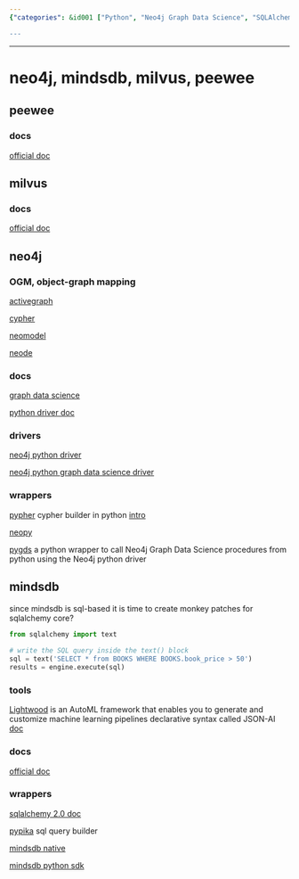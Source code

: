 ```yaml
---
{"categories": &id001 ["Python", "Neo4j Graph Data Science", "SQLAlchemy", "Lightwood AutoML", "Peewee ORM", "Milvus Vector Databases", "Pypika"], "category": "Neo4j Graph Data Science", "date": "2023-12-22 23:52:59", "description": "Learn how to use Python for Neo4j Graph Data Science, and explore SQLAlchemy monkey patches, Lightwood AutoML framework, and Peewee ORM. Discover the documentation for Milvus vector databases, Neo4j, Pypher, neopy, pygds, Pypika for SQL query building, mindsdb_native, and mindsdb_python_sdk for native Python mindsdb usage.", "tags": *id001, "title": "neo4j, mindsdb, milvus, peewee"}

---
```


------

# neo4j, mindsdb, milvus, peewee

## peewee

### docs

[official doc](http://docs.peewee-orm.com/)

## milvus

### docs

[official doc](https://milvus.io/docs)

## neo4j

### OGM, object-graph mapping

[activegraph](https://github.com/neo4jrb/activegraph)

[cypher](https://github.com/bratushka/cypher)

[neomodel](https://github.com/neo4j-contrib/neomodel)

[neode](https://github.com/adam-cowley/neode)

### docs

[graph data science](https://neo4j.com/docs/graph-data-science/current/operations-reference/algorithm-references/)

[python driver doc](https://neo4j.com/docs/python-manual/current/get-started/)

### drivers

[neo4j python driver](https://github.com/neo4j/neo4j-python-driver)

[neo4j python graph data science driver](https://github.com/neo4j/graph-data-science-client)

### wrappers

[pypher](https://github.com/emehrkay/Pypher) cypher builder in python [intro](https://neo4j.com/blog/express-cypher-queries-pure-python-pypher/)

[neopy](https://github.com/pawamoy/neopy)

[pygds](https://github.com/stellasia/pygds) a python wrapper to call Neo4j Graph Data Science procedures from python using the Neo4j python driver

## mindsdb

since mindsdb is sql-based it is time to create monkey patches for sqlalchemy core?

```python
from sqlalchemy import text
  
# write the SQL query inside the text() block
sql = text('SELECT * from BOOKS WHERE BOOKS.book_price > 50')
results = engine.execute(sql)
```

### tools

[Lightwood](https://github.com/mindsdb/lightwood) is an AutoML framework that enables you to generate and customize machine learning pipelines declarative syntax called JSON-AI [doc](https://lightwood.io/)

### docs

[official doc](https://docs.mindsdb.com/)

### wrappers

[sqlalchemy 2.0 doc](https://docs.sqlalchemy.org/en/20/tutorial/engine.html)

[pypika](https://pypika.readthedocs.io/en/latest/) sql query builder

[mindsdb native](https://github.com/mindsdb/mindsdb_native)

[mindsdb python sdk](https://github.com/mindsdb/mindsdb_python_sdk)

